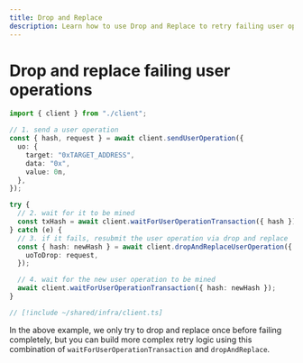 ```yaml
---
title: Drop and Replace
description: Learn how to use Drop and Replace to retry failing user operations.
---
```



# Drop and replace failing user operations

<Snippet />

<CodeBlocks>

```ts twoslash [example.ts]
import { client } from "./client";

// 1. send a user operation
const { hash, request } = await client.sendUserOperation({
  uo: {
    target: "0xTARGET_ADDRESS",
    data: "0x",
    value: 0n,
  },
});

try {
  // 2. wait for it to be mined
  const txHash = await client.waitForUserOperationTransaction({ hash });
} catch (e) {
  // 3. if it fails, resubmit the user operation via drop and replace
  const { hash: newHash } = await client.dropAndReplaceUserOperation({
    uoToDrop: request,
  });

  // 4. wait for the new user operation to be mined
  await client.waitForUserOperationTransaction({ hash: newHash });
}
```

```ts twoslash [client.ts] filename="client.ts"
// [!include ~/shared/infra/client.ts]
```

</CodeBlocks>

In the above example, we only try to drop and replace once before failing completely, but you can build more complex retry logic using this combination of `waitForUserOperationTransaction` and `dropAndReplace`.

